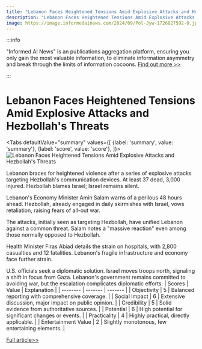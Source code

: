 ```yaml
---
title: "Lebanon Faces Heightened Tensions Amid Explosive Attacks and Hezbollah's Threats"
description: "Lebanon Faces Heightened Tensions Amid Explosive Attacks and Hezbollah's Threats"
image: https://image.informedainews.com/2024/09/Pol-Jyw-1726827592-0.jpg
---
```



:::info

"Informed AI News" is an publications aggregation platform, ensuring you only gain the most valuable information, to eliminate information asymmetry and break through the limits of information cocoons.  [Find out more >>](/)

:::

# Lebanon Faces Heightened Tensions Amid Explosive Attacks and Hezbollah's Threats


<Tabs
	defaultValue="summary"
	values={[
	{label: 'summary', value: 'summary'},
	{label: 'score', value: 'score'},
]}>
<TabItem value="summary">
<img
  src="https://image.informedainews.com/2024/09/Pol-Jyw-1726827592-0.jpg"
  alt="Lebanon Faces Heightened Tensions Amid Explosive Attacks and Hezbollah's Threats"
/>



Lebanon braces for heightened violence after a series of explosive attacks targeting Hezbollah's communication devices. At least 37 dead, 3,000 injured. Hezbollah blames Israel; Israel remains silent.

Lebanon's Economy Minister Amin Salam warns of a perilous 48 hours ahead. Hezbollah, already engaged in daily skirmishes with Israel, vows retaliation, raising fears of all-out war.

The attacks, initially seen as targeting Hezbollah, have unified Lebanon against a common threat. Salam notes a "massive reaction" even among those normally opposed to Hezbollah.

Health Minister Firas Abiad details the strain on hospitals, with 2,800 casualties and 12 fatalities. Lebanon's fragile infrastructure and economy face further strain.

U.S. officials seek a diplomatic solution. Israel moves troops north, signaling a shift in focus from Gaza. Lebanon's government remains committed to avoiding war, but the escalation complicates diplomatic efforts.
</TabItem>
<TabItem value="score">
	| Scores     | Value   | Explanation |
	| -------- | ------- | ------- |
	| Objectivity  | 5    | Balanced reporting with comprehensive coverage.    |
	| Social Impact | 6     | Extensive discussion, major impact on public opinion.    |
	| Credibility    | 5    | Solid evidence from authoritative sources.    |
	| Potential    | 6    | High potential for significant changes or events.    |
	| Practicality    | 4    | Highly practical, directly applicable.    |
	| Entertainment Value    | 2    | Slightly monotonous, few entertaining elements.    |
</TabItem>
</Tabs>

[Full article>>](https://www.cnbc.com/2024/09/19/lebanese-ministers-warn-of-a-dangerous-next-48-hours-after-pager-attacks.html)
